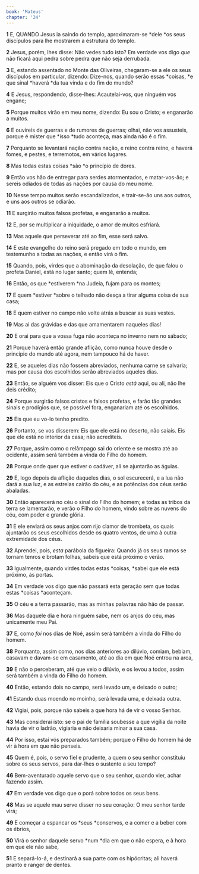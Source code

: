 ```yaml
---
book: 'Mateus'
chapter: '24'
---
```


**1** E, QUANDO Jesus ia saindo do templo, aproximaram-se *dele *os seus discípulos para lhe mostrarem a estrutura do templo.

**2** Jesus, porém, lhes disse: Não vedes tudo isto? Em verdade vos digo _que_ não ficará aqui pedra sobre pedra que não seja derrubada.

**3** E, estando assentado no Monte das Oliveiras, chegaram-se a ele os seus discípulos em particular, dizendo: Dize-nos, quando serão essas *coisas, *e que sinal *haverá *da tua vinda e do fim do mundo?

**4** E Jesus, respondendo, disse-lhes: Acautelai-vos, que ninguém vos engane;

**5** Porque muitos virão em meu nome, dizendo: Eu sou o Cristo; e enganarão a muitos.

**6** E ouvireis de guerras e de rumores de guerras; olhai, não vos assusteis, porque é mister que *isso *tudo aconteça, mas ainda não é o fim.

**7** Porquanto se levantará nação contra nação, e reino contra reino, e haverá fomes, e pestes, e terremotos, em vários lugares.

**8** Mas todas estas coisas *são *o princípio de dores.

**9** Então vos hão de entregar para serdes atormentados, e matar-vos-ão; e sereis odiados de todas as nações por causa do meu nome.

**10** Nesse tempo muitos serão escandalizados, e trair-se-ão uns aos outros, e uns aos outros se odiarão.

**11** E surgirão muitos falsos profetas, e enganarão a muitos.

**12** E, por se multiplicar a iniquidade, o amor de muitos esfriará.

**13** Mas aquele que perseverar até ao fim, esse será salvo.

**14** E este evangelho do reino será pregado em todo o mundo, em testemunho a todas as nações, e então virá o fim.

**15** Quando, pois, virdes que a abominação da desolação, de que falou o profeta Daniel, está no lugar santo; quem lê, entenda;

**16** Então, os que *estiverem *na Judeia, fujam para os montes;

**17** E quem *estiver *sobre o telhado não desça a tirar alguma coisa de sua casa;

**18** E quem estiver no campo não volte atrás a buscar as suas vestes.

**19** Mas ai das grávidas e das que amamentarem naqueles dias!

**20** E orai para que a vossa fuga não aconteça no inverno nem no sábado;

**21** Porque haverá então grande aflição, como nunca houve desde o princípio do mundo até agora, nem tampouco há de haver.

**22** E, se aqueles dias não fossem abreviados, nenhuma carne se salvaria; mas por causa dos escolhidos serão abreviados aqueles dias.

**23** Então, se alguém vos disser: Eis que o Cristo _está_ aqui, ou ali, não lhe deis crédito;

**24** Porque surgirão falsos cristos e falsos profetas, e farão tão grandes sinais e prodígios que, se possível fora, enganariam até os escolhidos.

**25** Eis que eu vo-lo tenho predito.

**26** Portanto, se vos disserem: Eis que ele está no deserto, não saiais. Eis que ele está no interior da casa; não acrediteis.

**27** Porque, assim como o relâmpago sai do oriente e se mostra até ao ocidente, assim será também a vinda do Filho do homem.

**28** Porque onde quer que estiver o cadáver, ali se ajuntarão as águias.

**29** E, logo depois da aflição daqueles dias, o sol escurecerá, e a lua não dará a sua luz, e as estrelas cairão do céu, e as potências dos céus serão abaladas.

**30** Então aparecerá no céu o sinal do Filho do homem; e todas as tribos da terra se lamentarão, e verão o Filho do homem, vindo sobre as nuvens do céu, com poder e grande glória.

**31** E ele enviará os seus anjos com rijo clamor de trombeta, os quais ajuntarão os seus escolhidos desde os quatro ventos, de uma à outra extremidade dos céus.

**32** Aprendei, pois, _esta_ parábola da figueira: Quando já os seus ramos se tornam tenros e brotam folhas, sabeis que está próximo o verão.

**33** Igualmente, quando virdes todas estas *coisas, *sabei que ele está próximo, às portas.

**34** Em verdade vos digo que não passará esta geração sem que todas estas *coisas *aconteçam.

**35** O céu e a terra passarão, mas as minhas palavras não hão de passar.

**36** Mas daquele dia e hora ninguém sabe, nem os anjos do céu, mas unicamente meu Pai.

**37** E, como _foi_ nos dias de Noé, assim será também a vinda do Filho do homem.

**38** Porquanto, assim como, nos dias anteriores ao dilúvio, comiam, bebiam, casavam e davam-se em casamento, até ao dia em que Noé entrou na arca,

**39** E não o perceberam, até que veio o dilúvio, e os levou a todos, assim será também a vinda do Filho do homem.

**40** Então, estando dois no campo, será levado um, e deixado o outro;

**41** Estando duas moendo no moinho, será levada uma, e deixada outra.

**42** Vigiai, pois, porque não sabeis a que hora há de vir o vosso Senhor.

**43** Mas considerai isto: se o pai de família soubesse a que vigília da noite havia de vir o ladrão, vigiaria e não deixaria minar a sua casa.

**44** Por isso, estai vós preparados também; porque o Filho do homem há de vir à hora em que não penseis.

**45** Quem é, pois, o servo fiel e prudente, a quem o seu senhor constituiu sobre os seus servos, para dar-lhes o sustento a seu tempo?

**46** Bem-aventurado aquele servo que o seu senhor, quando vier, achar fazendo assim.

**47** Em verdade vos digo que o porá sobre todos os seus bens.

**48** Mas se aquele mau servo disser no seu coração: O meu senhor tarde virá;

**49** E começar a espancar os *seus *conservos, e a comer e a beber com os ébrios,

**50** Virá o senhor daquele servo *num *dia em que o não espera, e à hora em que ele não sabe,

**51** E separá-lo-á, e destinará a sua parte com os hipócritas; ali haverá pranto e ranger de dentes.
